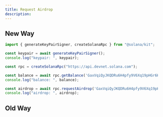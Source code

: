 ```yaml
---
title: Request Airdrop
description: 
---
```


## New Way

```js
import { generateKeyPairSigner, createSolanaRpc } from "@solana/kit";

const keypair = await generateKeyPairSigner();
console.log("keypair: ", keypair);

const rpc = createSolanaRpc("https://api.devnet.solana.com");

const balance = await rpc.getBalance('GaxVqiQyJKQDRu6H4pfy9V6Xq19pHGr6HQKDQDv911Y4').send();
console.log("balance: ", balance);

const airdrop = await rpc.requestAirdrop('GaxVqiQyJKQDRu6H4pfy9V6Xq19pHGr6HQKDQDv911Y4', 2_000_000_000).send();
console.log("airdrop: ", airdrop);
```

## Old Way
```js

```
